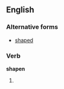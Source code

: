 ==English==

===Alternative forms===
*[[shaped]]

===Verb===
'''shapen'''

# {{past participle of|[[shape]]}}